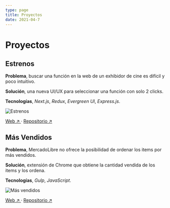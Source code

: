 ```yaml
---
type: page
title: Proyectos
date: 2021-04-7
---
```


# Proyectos

## Estrenos

**Problema**, buscar una función en la web de un exhibidor de cine es difícil y poco intuitivo.

**Solución**, una nueva UI/UX para seleccionar una función con solo 2 clicks.

**Tecnologías**,
_Next.js_, _Redux_, _Evergreen UI_, _Express.js_.


<Image
  src="/images/estrenos.png"
  alt="Estrenos"
  width={661}
  height={494}
  priority
  className="next-image"
/>

[Web ↗ ](https://cinemark-app.vercel.app) · [Repositorio ↗ ](https://github.com/lndgalante/cinemark-app)

## Más Vendidos

**Problema**, MercadoLibre no ofrece la posibilidad de ordenar los items por más vendidos.

**Solución**, extensión de Chrome que obtiene la cantidad vendida de los items y los ordena.

**Tecnologías**, _Gulp_, _JavaScript_.

<Image
  src="/images/masvendidos.png"
  alt="Más vendidos"
  width={661}
  height={494}
  priority
  className="next-image"
/>

[Web ↗ ](https://chrome.google.com/webstore/detail/mercadolibre-m%C3%A1s-vendidos/bmjpjimlmmbjpmglplkahkhpebomdoed) · [Repositorio ↗ ](https://github.com/lndgalante/mas-vendidos)

